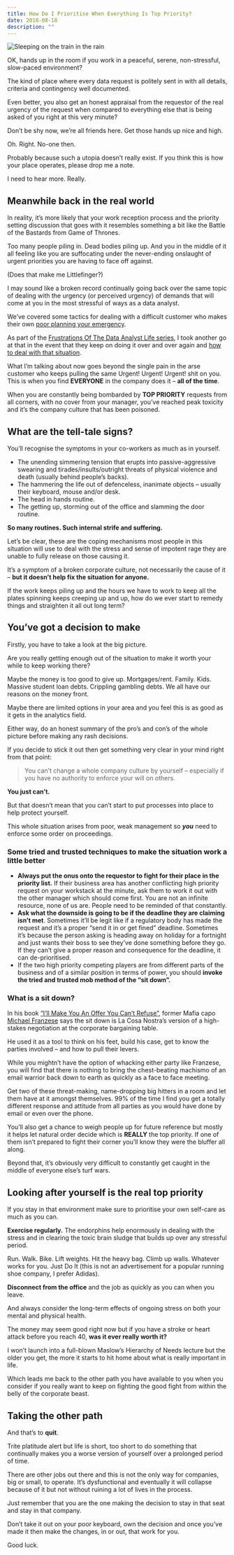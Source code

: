 ```yaml
---
title: How Do I Prioritise When Everything Is Top Priority?
date: 2018-08-18
description: ""
---
```

![Sleeping on the train in the rain](/images/train-rain-sleep.jpg)

OK, hands up in the room if you work in a peaceful, serene, non-stressful, slow-paced environment?

The kind of place where every data request is politely sent in with all details, criteria and contingency well documented.

Even better, you also get an honest appraisal from the requestor of the real urgency of the request when compared to everything else that is being asked of you right at this very minute?

Don’t be shy now, we’re all friends here. Get those hands up nice and high.

Oh. Right. No-one then.

Probably because such a utopia doesn’t really exist. If you think this is how your place operates, please drop me a note.

I need to hear more. Really.

## Meanwhile back in the real world

In reality, it’s more likely that your work reception process and the priority setting discussion that goes with it resembles something a bit like the Battle of the Bastards from Game of Thrones.

Too many people piling in. Dead bodies piling up. And you in the middle of it all feeling like you are suffocating under the never-ending onslaught of urgent priorities you are having to face off against.

(Does that make me Littlefinger?)

I may sound like a broken record continually going back over the same topic of dealing with the urgency (or perceived urgency) of demands that will come at you in the most stressful of ways as a data analyst.

We’ve covered some tactics for dealing with a difficult customer who makes their own [poor planning your emergency][1].

As part of the [Frustrations Of The Data Analyst Life series][2], I took another go at that in the event that they keep on doing it over and over again and [how to deal with that situation][3].

What I’m talking about now goes beyond the single pain in the arse customer who keeps pulling the same Urgent! Urgent! Urgent! shit on you. This is when you find **EVERYONE** in the company does it – **all of the time**.

When you are constantly being bombarded by **TOP PRIORITY** requests from all corners, with no cover from your manager, you’ve reached peak toxicity and it’s the company culture that has been poisoned.

## What are the tell-tale signs?

You’ll recognise the symptoms in your co-workers as much as in yourself.

  * The unending simmering tension that erupts into passive-aggressive swearing and tirades/insults/outright threats of physical violence and death (usually behind people’s backs).
  * The hammering the life out of defenceless, inanimate objects – usually their keyboard, mouse and/or desk.
  * The head in hands routine.
  * The getting up, storming out of the office and slamming the door routine.

**So many routines. Such internal strife and suffering.**

Let’s be clear, these are the coping mechanisms most people in this situation will use to deal with the stress and sense of impotent rage they are unable to fully release on those causing it.

It’s a symptom of a broken corporate culture, not necessarily the cause of it – **but it doesn’t help fix the situation for anyone.**

If the work keeps piling up and the hours we have to work to keep all the plates spinning keeps creeping up and up, how do we ever start to remedy things and straighten it all out long term?

## You&#8217;ve got a decision to make

Firstly, you have to take a look at the big picture.

Are you really getting enough out of the situation to make it worth your while to keep working there?

Maybe the money is too good to give up. Mortgages/rent. Family. Kids. Massive student loan debts. Crippling gambling debts. We all have our reasons on the money front.

Maybe there are limited options in your area and you feel this is as good as it gets in the analytics field.

Either way, do an honest summary of the pro’s and con’s of the whole picture before making any rash decisions.

If you decide to stick it out then get something very clear in your mind right from that point:

> You can’t change a whole company culture by yourself – especially if you have no authority to enforce your will on others.

**You just can’t.**

But that doesn’t mean that you can’t start to put processes into place to help protect yourself.

This whole situation arises from poor, weak management so _**you**_ need to enforce some order on proceedings.

### Some tried and trusted techniques to make the situation work a little better

  * **Always put the onus onto the requestor to fight for their place in the priority list.** If their business area has another conflicting high priority request on your workstack at the minute, ask them to work it out with the other manager which should come first. You are not an infinite resource, none of us are. People need to be reminded of that constantly.
  * **Ask what the downside is going to be if the deadline they are claiming isn’t met**. Sometimes it’ll be legit like if a regulatory body has made the request and it’s a proper “send it in or get fined” deadline. Sometimes it’s because the person asking is heading away on holiday for a fortnight and just wants their boss to see they’ve done something before they go. If they can’t give a proper reason and consequence for the deadline, it can de-prioritised.
  * If the two high priority competing players are from different parts of the business and of a similar position in terms of power, you should **invoke the tried and trusted mob method of the “sit down”.**

### What is a sit down?

In his book [“I’ll Make You An Offer You Can’t Refuse”](https://www.amazon.co.uk/Ill-Make-Offer-Cant-Refuse/dp/1595554262), former Mafia capo [Michael Franzese](https://michaelfranzese.com/) says the sit down is La Cosa Nostra’s version of a high-stakes negotiation at the corporate bargaining table.

He used it as a tool to think on his feet, build his case, get to know the parties involved – and how to pull their levers.

While you mightn’t have the option of whacking either party like Franzese, you will find that there is nothing to bring the chest-beating machismo of an email warrior back down to earth as quickly as a face to face meeting.

Get two of these threat-making, name-dropping big hitters in a room and let them have at it amongst themselves. 99% of the time I find you get a totally different response and attitude from all parties as you would have done by email or even over the phone.

You’ll also get a chance to weigh people up for future reference but mostly it helps let natural order decide which is **REALLY** the top priority. If one of them isn’t prepared to fight their corner you’ll know they were the bluffer all along.

Beyond that, it’s obviously very difficult to constantly get caught in the middle of everyone else’s turf wars.

## Looking after yourself is the real top priority

If you stay in that environment make sure to prioritise your own self-care as much as you can.

**Exercise regularly.** The endorphins help enormously in dealing with the stress and in clearing the toxic brain sludge that builds up over any stressful period.

Run. Walk. Bike. Lift weights. Hit the heavy bag. Climb up walls. Whatever works for you. Just Do It (this is not an advertisement for a popular running shoe company, I prefer Adidas).

**Disconnect from the office** and the job as quickly as you can when you leave.

And always consider the long-term effects of ongoing stress on both your mental and physical health.

The money may seem good right now but if you have a stroke or heart attack before you reach 40, **was it ever really worth it?**

I won’t launch into a full-blown Maslow’s Hierarchy of Needs lecture but the older you get, the more it starts to hit home about what is really important in life.

Which leads me back to the other path you have available to you when you consider if you really want to keep on fighting the good fight from within the belly of the corporate beast.

## Taking the other path

And that’s to **quit**.

Trite platitude alert but life is short, too short to do something that continually makes you a worse version of yourself over a prolonged period of time.

There are other jobs out there and this is not the only way for companies, big or small, to operate. It’s dysfunctional and eventually it will collapse because of it but not without ruining a lot of lives in the process.

Just remember that you are the one making the decision to stay in that seat and stay in that company.

Don’t take it out on your poor keyboard, own the decision and once you’ve made it then make the changes, in or out, that work for you.

Good luck.

 [1]: https://alanhylands.com/urgenturgenturgent-how-to-deal-when-someone-elses-poor-planning-becomes-your-emergency/
 [2]: https://alanhylands.com/frustrations-of-the-data-analyst-life/
 [3]: https://alanhylands.com/the-urgenturgenturgent-boy-who-cried-wolf/